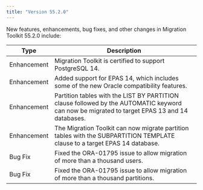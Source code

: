 ```yaml
---
title: "Version 55.2.0"
---
```


New features, enhancements, bug fixes, and other changes in Migration Toolkit 55.2.0 include:

| Type | Description |
| ---- |------------ |
| Enhancement | Migration Toolkit is certified to support PostgreSQL 14.
| Enhancement | Added support for EPAS 14, which includes some of the new Oracle compatibility features. |
| Enhancement | Partition tables with the LIST BY PARTITION clause followed by the AUTOMATIC keyword can now be migrated to target EPAS 13 and 14 databases. |
| Enhancement | The Migration Toolkit can now migrate partition tables with the SUBPARTITION TEMPLATE clause to a target EPAS 14 database. |
| Bug Fix | Fixed the ORA-01795 issue to allow migration of more than a thousand users. |
| Bug Fix | Fixed the ORA-01795 issue to allow migration of more than a thousand partitions. |



